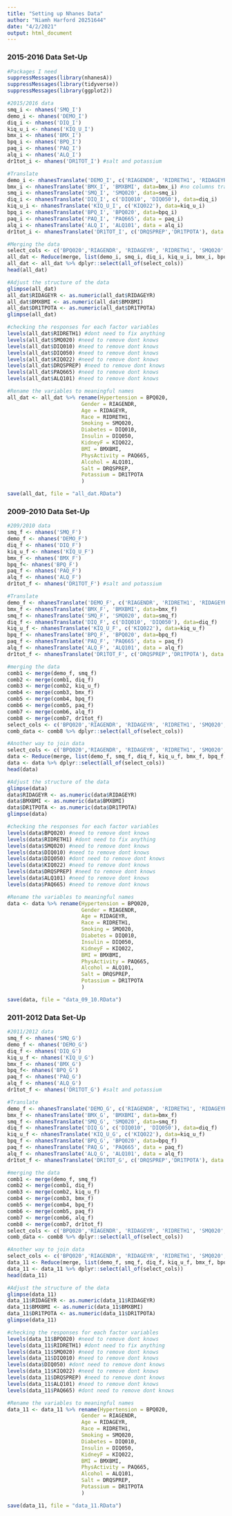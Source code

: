 ```yaml
---
title: "Setting up Nhanes Data"
author: "Niamh Harford 20251644"
date: "4/2/2021"
output: html_document
---
```


### 2015-2016 Data Set-Up

```r
#Packages I need
suppressMessages(library(nhanesA))
suppressMessages(library(tidyverse))
suppressMessages(library(ggplot2))
```

```r
#2015/2016 data
smq_i <- nhanes('SMQ_I') 
demo_i <- nhanes('DEMO_I')
diq_i <- nhanes('DIQ_I') 
kiq_u_i <- nhanes('KIQ_U_I')
bmx_i <- nhanes('BMX_I')
bpq_i <- nhanes('BPQ_I')
paq_i <- nhanes('PAQ_I')
alq_i <- nhanes('ALQ_I')
dr1tot_i <- nhanes('DR1TOT_I') #salt and potassium
```

```r
#Translate
demo_i <- nhanesTranslate('DEMO_I', c('RIAGENDR', 'RIDRETH1', 'RIDAGEYR'), data=demo_i)
bmx_i <- nhanesTranslate('BMX_I', 'BMXBMI', data=bmx_i) #no columns translated
smq_i <- nhanesTranslate('SMQ_I', 'SMQ020', data=smq_i)
diq_i <- nhanesTranslate('DIQ_I', c('DIQ010', 'DIQ050'), data=diq_i)
kiq_u_i <- nhanesTranslate('KIQ_U_I', c('KIQ022'), data=kiq_u_i)
bpq_i <- nhanesTranslate('BPQ_I', 'BPQ020', data=bpq_i)
paq_i <- nhanesTranslate('PAQ_I', 'PAQ665', data = paq_i)
alq_i <- nhanesTranslate('ALQ_I', 'ALQ101', data = alq_i)
dr1tot_i <- nhanesTranslate('DR1TOT_I', c('DRQSPREP','DR1TPOTA'), data = dr1tot_i)
```

```r
#Merging the data 
select_cols <- c('BPQ020','RIAGENDR', 'RIDAGEYR', 'RIDRETH1', 'SMQ020', 'DIQ010', 'DIQ050', 'KIQ022', 'BMXBMI', 'PAQ665','ALQ101', 'DRQSPREP', 'DR1TPOTA')
all_dat <- Reduce(merge, list(demo_i, smq_i, diq_i, kiq_u_i, bmx_i, bpq_i, paq_i, alq_i,dr1tot_i))
all_dat <- all_dat %>% dplyr::select(all_of(select_cols))
head(all_dat)
```

```r
#Adjust the structure of the data
glimpse(all_dat)
all_dat$RIDAGEYR <- as.numeric(all_dat$RIDAGEYR)
all_dat$BMXBMI <- as.numeric(all_dat$BMXBMI)
all_dat$DR1TPOTA <- as.numeric(all_dat$DR1TPOTA)
glimpse(all_dat)
```

```r
#checking the responses for each factor variables
levels(all_dat$RIDRETH1) #dont need to fix anything
levels(all_dat$SMQ020) #need to remove dont knows
levels(all_dat$DIQ010) #need to remove dont knows
levels(all_dat$DIQ050) #need to remove dont knows
levels(all_dat$KIQ022) #need to remove dont knows
levels(all_dat$DRQSPREP) #need to remove dont knows
levels(all_dat$PAQ665) #need to remove dont knows
levels(all_dat$ALQ101) #need to remove dont knows
```


```r
#Rename the variables to meaningful names
all_dat <- all_dat %>% rename(Hypertension = BPQ020,
                        Gender = RIAGENDR,
                        Age = RIDAGEYR,
                        Race = RIDRETH1,
                        Smoking = SMQ020,
                        Diabetes = DIQ010,
                        Insulin = DIQ050,
                        KidneyF = KIQ022,
                        BMI = BMXBMI,
                        PhysActivity = PAQ665,
                        Alcohol = ALQ101,
                        Salt = DRQSPREP,
                        Potassium = DR1TPOTA
                        )
```


```r
save(all_dat, file = "all_dat.RData")
```


### 2009-2010 Data Set-Up


```r
#209/2010 data
smq_f <- nhanes('SMQ_F') 
demo_f <- nhanes('DEMO_F')
diq_f <- nhanes('DIQ_F') 
kiq_u_f <- nhanes('KIQ_U_F')
bmx_f <- nhanes('BMX_F') 
bpq_f<- nhanes('BPQ_F')
paq_f <- nhanes('PAQ_F')
alq_f <- nhanes('ALQ_F')
dr1tot_f <- nhanes('DR1TOT_F') #salt and potassium
```

```r
#Translate
demo_f <- nhanesTranslate('DEMO_F', c('RIAGENDR', 'RIDRETH1', 'RIDAGEYR'), data=demo_f)
bmx_f <- nhanesTranslate('BMX_F', 'BMXBMI', data=bmx_f)
smq_f <- nhanesTranslate('SMQ_F', 'SMQ020', data=smq_f)
diq_f <- nhanesTranslate('DIQ_F', c('DIQ010', 'DIQ050'), data=diq_f)
kiq_u_f <- nhanesTranslate('KIQ_U_F', c('KIQ022'), data=kiq_u_f)
bpq_f <- nhanesTranslate('BPQ_F', 'BPQ020', data=bpq_f)
paq_f <- nhanesTranslate('PAQ_F', 'PAQ665', data = paq_f)
alq_f <- nhanesTranslate('ALQ_F', 'ALQ101', data = alq_f)
dr1tot_f <- nhanesTranslate('DR1TOT_F', c('DRQSPREP','DR1TPOTA'), data = dr1tot_f)
```

```r
#merging the data
comb1 <- merge(demo_f, smq_f)
comb2 <- merge(comb1, diq_f)
comb3 <- merge(comb2, kiq_u_f)
comb4 <- merge(comb3, bmx_f)
comb5 <- merge(comb4, bpq_f)
comb6 <- merge(comb5, paq_f)
comb7 <- merge(comb6, alq_f)
comb8 <- merge(comb7, dr1tot_f)
select_cols <- c('BPQ020','RIAGENDR', 'RIDAGEYR', 'RIDRETH1', 'SMQ020', 'DIQ010', 'DIQ050', 'KIQ022', 'BMXBMI', 'PAQ665', 'ALQ101', 'DBD100', 'DR1TPOTA')
comb_data <- comb8 %>% dplyr::select(all_of(select_cols))
```

```r
#Another way to join data
select_cols <- c('BPQ020','RIAGENDR', 'RIDAGEYR', 'RIDRETH1', 'SMQ020', 'DIQ010', 'DIQ050', 'KIQ022', 'BMXBMI', 'PAQ665','ALQ101', 'DRQSPREP', 'DR1TPOTA')
data <- Reduce(merge, list(demo_f, smq_f, diq_f, kiq_u_f, bmx_f, bpq_f, paq_f, alq_f,dr1tot_f))
data <- data %>% dplyr::select(all_of(select_cols))
head(data)
```

```r
#Adjust the structure of the data
glimpse(data)
data$RIDAGEYR <- as.numeric(data$RIDAGEYR)
data$BMXBMI <- as.numeric(data$BMXBMI)
data$DR1TPOTA <- as.numeric(data$DR1TPOTA)
glimpse(data)
```


```r
#checking the responses for each factor variables
levels(data$BPQ020) #need to remove dont knows
levels(data$RIDRETH1) #dont need to fix anything
levels(data$SMQ020) #need to remove dont knows
levels(data$DIQ010) #need to remove dont knows
levels(data$DIQ050) #dont need to remove dont knows
levels(data$KIQ022) #need to remove dont knows
levels(data$DRQSPREP) #need to remove dont knows
levels(data$ALQ101) #need to remove dont knows
levels(data$PAQ665) #need to remove dont knows
```

```r
#Rename the variables to meaningful names
data <- data %>% rename(Hypertension = BPQ020,
                        Gender = RIAGENDR,
                        Age = RIDAGEYR,
                        Race = RIDRETH1,
                        Smoking = SMQ020,
                        Diabetes = DIQ010,
                        Insulin = DIQ050,
                        KidneyF = KIQ022,
                        BMI = BMXBMI,
                        PhysActivity = PAQ665,
                        Alcohol = ALQ101,
                        Salt = DRQSPREP,
                        Potassium = DR1TPOTA
                        )
```



```r
save(data, file = "data_09_10.RData")
```






### 2011-2012 Data Set-Up


```r
#2011/2012 data
smq_f <- nhanes('SMQ_G') 
demo_f <- nhanes('DEMO_G')
diq_f <- nhanes('DIQ_G') 
kiq_u_f <- nhanes('KIQ_U_G')
bmx_f <- nhanes('BMX_G') 
bpq_f<- nhanes('BPQ_G')
paq_f <- nhanes('PAQ_G')
alq_f <- nhanes('ALQ_G')
dr1tot_f <- nhanes('DR1TOT_G') #salt and potassium
```

```r
#Translate
demo_f <- nhanesTranslate('DEMO_G', c('RIAGENDR', 'RIDRETH1', 'RIDAGEYR'), data=demo_f)
bmx_f <- nhanesTranslate('BMX_G', 'BMXBMI', data=bmx_f)
smq_f <- nhanesTranslate('SMQ_G', 'SMQ020', data=smq_f)
diq_f <- nhanesTranslate('DIQ_G', c('DIQ010', 'DIQ050'), data=diq_f)
kiq_u_f <- nhanesTranslate('KIQ_U_G', c('KIQ022'), data=kiq_u_f)
bpq_f <- nhanesTranslate('BPQ_G', 'BPQ020', data=bpq_f)
paq_f <- nhanesTranslate('PAQ_G', 'PAQ665', data = paq_f)
alq_f <- nhanesTranslate('ALQ_G', 'ALQ101', data = alq_f)
dr1tot_f <- nhanesTranslate('DR1TOT_G', c('DRQSPREP','DR1TPOTA'), data = dr1tot_f)
```

```r
#merging the data
comb1 <- merge(demo_f, smq_f)
comb2 <- merge(comb1, diq_f)
comb3 <- merge(comb2, kiq_u_f)
comb4 <- merge(comb3, bmx_f)
comb5 <- merge(comb4, bpq_f)
comb6 <- merge(comb5, paq_f)
comb7 <- merge(comb6, alq_f)
comb8 <- merge(comb7, dr1tot_f)
select_cols <- c('BPQ020','RIAGENDR', 'RIDAGEYR', 'RIDRETH1', 'SMQ020', 'DIQ010', 'DIQ050', 'KIQ022', 'BMXBMI', 'PAQ665', 'ALQ101', 'DBD100', 'DR1TPOTA')
comb_data <- comb8 %>% dplyr::select(all_of(select_cols))
```

```r
#Another way to join data
select_cols <- c('BPQ020','RIAGENDR', 'RIDAGEYR', 'RIDRETH1', 'SMQ020', 'DIQ010', 'DIQ050', 'KIQ022', 'BMXBMI', 'PAQ665','ALQ101', 'DRQSPREP', 'DR1TPOTA')
data_11 <- Reduce(merge, list(demo_f, smq_f, diq_f, kiq_u_f, bmx_f, bpq_f, paq_f, alq_f,dr1tot_f))
data_11 <- data_11 %>% dplyr::select(all_of(select_cols))
head(data_11)
```

```r
#Adjust the structure of the data
glimpse(data_11)
data_11$RIDAGEYR <- as.numeric(data_11$RIDAGEYR)
data_11$BMXBMI <- as.numeric(data_11$BMXBMI)
data_11$DR1TPOTA <- as.numeric(data_11$DR1TPOTA)
glimpse(data_11)
```


```r
#checking the responses for each factor variables
levels(data_11$BPQ020) #need to remove dont knows
levels(data_11$RIDRETH1) #dont need to fix anything
levels(data_11$SMQ020) #need to remove dont knows 
levels(data_11$DIQ010) #need to remove dont knows 
levels(data$DIQ050) #dont need to remove dont knows
levels(data_11$KIQ022) #need to remove dont knows
levels(data_11$DRQSPREP) #need to remove dont knows
levels(data_11$ALQ101) #need to remove dont knows
levels(data_11$PAQ665) #dont need to remove dont knows
```

```r
#Rename the variables to meaningful names
data_11 <- data_11 %>% rename(Hypertension = BPQ020,
                        Gender = RIAGENDR,
                        Age = RIDAGEYR,
                        Race = RIDRETH1,
                        Smoking = SMQ020,
                        Diabetes = DIQ010,
                        Insulin = DIQ050,
                        KidneyF = KIQ022,
                        BMI = BMXBMI,
                        PhysActivity = PAQ665,
                        Alcohol = ALQ101,
                        Salt = DRQSPREP,
                        Potassium = DR1TPOTA
                        )
```



```r
save(data_11, file = "data_11.RData")
```









